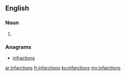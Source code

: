 ==English==

===Noun===
{{head|en}}

# {{plural of|infarction}}

===Anagrams===
* [[infractions#English|infractions]]

[[ar:infarctions]]
[[fr:infarctions]]
[[ku:infarctions]]
[[my:infarctions]]